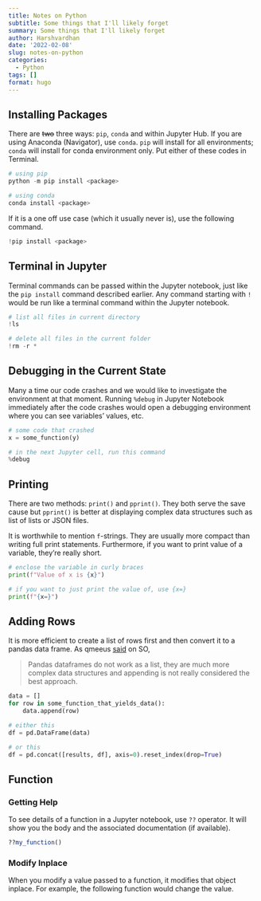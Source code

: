 ```yaml
---
title: Notes on Python
subtitle: Some things that I'll likely forget
summary: Some things that I'll likely forget
author: Harshvardhan
date: '2022-02-08'
slug: notes-on-python
categories:
  - Python
tags: []
format: hugo
---
```


## Installing Packages

There are ~~two~~ three ways: `pip`, `conda` and within Jupyter Hub. If you are using Anaconda (Navigator), use `conda`. `pip` will install for all environments; `conda` will install for conda environment only. Put either of these codes in Terminal.

```python
# using pip
python -m pip install <package>

# using conda
conda install <package>
```

If it is a one off use case (which it usually never is), use the following command.

```python
!pip install <package>
```

## Terminal in Jupyter

Terminal commands can be passed within the Jupyter notebook, just like the `pip install` command described earlier. Any command starting with `!` would be run like a terminal command within the Jupyter notebook.

```python
# list all files in current directory
!ls

# delete all files in the current folder
!rm -r *
```

## Debugging in the Current State

Many a time our code crashes and we would like to investigate the environment at that moment. Running `%debug` in Jupyter Notebook immediately after the code crashes would open a debugging environment where you can see variables' values, etc.

```python
# some code that crashed
x = some_function(y)

# in the next Jupyter cell, run this command
%debug
```

## Printing

There are two methods: `print()` and `pprint()`. They both serve the save cause but `pprint()` is better at displaying complex data structures such as list of lists or JSON files.

It is worthwhile to mention `f`-strings. They are usually more compact than writing full print statements. Furthermore, if you want to print value of a variable, they're really short.

```python
# enclose the variable in curly braces
print(f"Value of x is {x}")

# if you want to just print the value of, use {x=}
print(f"{x=}")
```

## Adding Rows

It is more efficient to create a list of rows first and then convert it to a pandas data frame. As qmeeus [said](https://stackoverflow.com/questions/55967976/python-panda-append-dataframe-in-loop?noredirect=1&lq=1) on SO,

> Pandas dataframes do not work as a list, they are much more complex data structures and appending is not really considered the best approach.

```python
data = []
for row in some_function_that_yields_data():
    data.append(row)

# either this
df = pd.DataFrame(data)

# or this
df = pd.concat([results, df], axis=0).reset_index(drop=True)
```

## Function

### Getting Help

To see details of a function in a Jupyter notebook, use `??` operator. It will show you the body and the associated documentation (if available).

```r
??my_function()
```

### Modify Inplace

When you modify a value passed to a function, it modifies that object inplace. For example, the following function would change the value.
